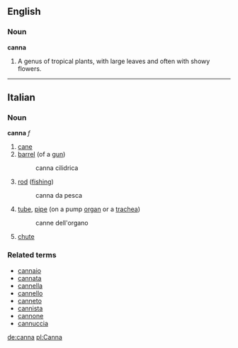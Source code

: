 ==English==

===Noun===

'''canna'''

#A genus of tropical plants, with large leaves and often with showy flowers.

----

==Italian==
===Noun===
'''canna''' ''f''

#[[cane]]
#[[barrel]] (of a [[gun]])
#:canna cilidrica
#[[rod]] ([[fishing]])
#:canna da pesca
#[[tube]], [[pipe]] (on a pump [[organ]] or a [[trachea]])
#: canne dell'organo
#[[chute]]

===Related terms===
*[[cannaio]]
*[[cannata]]
*[[cannella]]
*[[cannello]]
*[[canneto]]
*[[cannista]]
*[[cannone]]
*[[cannuccia]]

[[de:canna]]
[[pl:Canna]]